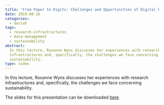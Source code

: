 ```yaml
---
title: 'From Paper to Digits: Challenges and Opportunities of Digital Research'
date: 2019-08-16
categories:
  - dariah
tags:
  - research-infrastructures
  - data-management
  - sustainability
abstract:
  In this lecture, Roxanne Wyns discusses her experiences with research
  infrastructures and, specifically, the challenges we face concerning
  sustainability.
type: video
---
```


In this lecture, Roxanne Wyns discusses her experiences with research
infrastructures and, specifically, the challenges we face concerning
sustainability.

The slides for this presentation can be downloaded
[here](https://www.dariah.eu/wp-content/uploads/2017/06/20170427_Paper2Digits_DARIAH-Annual-2017RW.pdf).

<VideoCard
  title="From Paper to Digits"
  subtitle="Challenges and Opportunities of Digital Research"
  id="PQ0YIeMxhcE"
  image="images/roxanne-wyns.png"
/>
